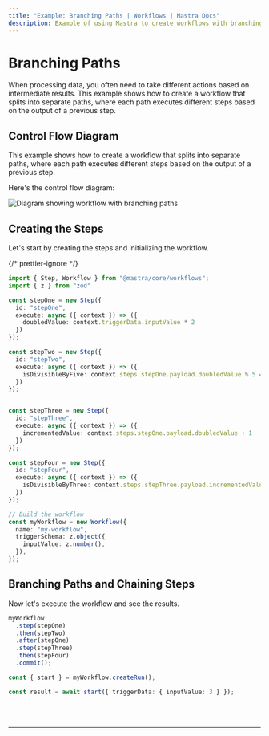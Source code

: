 ```yaml
---
title: "Example: Branching Paths | Workflows | Mastra Docs"
description: Example of using Mastra to create workflows with branching paths based on intermediate results.
---
```



# Branching Paths

When processing data, you often need to take different actions based on intermediate results. This example shows how to create a workflow that splits into separate paths, where each path executes different steps based on the output of a previous step.

## Control Flow Diagram

This example shows how to create a workflow that splits into separate paths, where each path executes different steps based on the output of a previous step.

Here's the control flow diagram:

<img
  src="/subscribed-chains.png"
  alt="Diagram showing workflow with branching paths"
/>

## Creating the Steps

Let's start by creating the steps and initializing the workflow.

{/* prettier-ignore */}
```ts showLineNumbers copy
import { Step, Workflow } from "@mastra/core/workflows";
import { z } from "zod"

const stepOne = new Step({
  id: "stepOne",
  execute: async ({ context }) => ({
    doubledValue: context.triggerData.inputValue * 2
  })
});

const stepTwo = new Step({
  id: "stepTwo",
  execute: async ({ context }) => ({
    isDivisibleByFive: context.steps.stepOne.payload.doubledValue % 5 === 0
  })
});


const stepThree = new Step({
  id: "stepThree",
  execute: async ({ context }) => ({
    incrementedValue: context.steps.stepOne.payload.doubledValue + 1
  })
});

const stepFour = new Step({
  id: "stepFour",
  execute: async ({ context }) => ({
    isDivisibleByThree: context.steps.stepThree.payload.incrementedValue % 3 === 0
  })
});

// Build the workflow
const myWorkflow = new Workflow({
  name: "my-workflow",
  triggerSchema: z.object({
    inputValue: z.number(),
  }),
});
```

## Branching Paths and Chaining Steps

Now let's execute the workflow and see the results.

```ts showLineNumbers copy
myWorkflow
  .step(stepOne)
  .then(stepTwo)
  .after(stepOne)
  .step(stepThree)
  .then(stepFour)
  .commit();

const { start } = myWorkflow.createRun();

const result = await start({ triggerData: { inputValue: 3 } });
```

<br />
<br />
<hr className="dark:border-[#404040] border-gray-300" />
<br />
<br />
<GithubLink
  link={
    "https://github.com/mastra-ai/mastra/blob/main/examples/basics/workflows/workflow-with-branching-paths"
  }
/>
